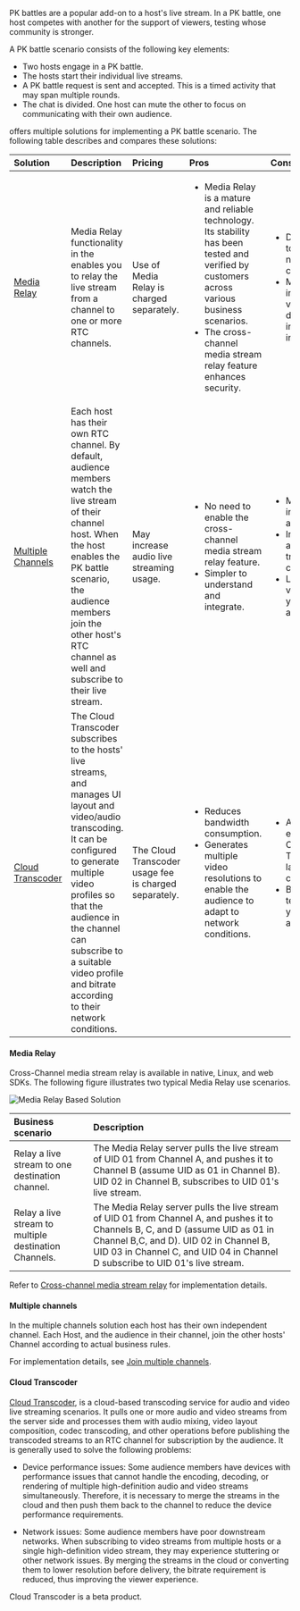 PK battles are a popular add-on to a host's live stream. In a PK battle, one host competes with another for the support of viewers, testing whose community is stronger.

A PK battle scenario consists of the following key elements:

- Two hosts engage in a PK battle. 
- The hosts start their individual live streams.
- A PK battle request is sent and accepted. This is a timed activity that may span multiple rounds.
- The chat is divided. One host can mute the other to focus on communicating with their own audience.

<Vg k="COMPANY" /> offers multiple solutions for implementing a PK battle scenario. The following table describes and compares these solutions:

| Solution | Description | Pricing | Pros | Cons |
| :------- | :---------- | :------ | :-------- | :----------- |
| [Media Relay](#media-relay) | Media Relay functionality in the <Vg k="VSDK" /> enables you to relay the live stream from a channel to one or more RTC channels. | Use of Media Relay is charged separately. | <ul><li>Media Relay is a mature and reliable technology. Its stability has been tested and verified by customers across various business scenarios.</li><li> The cross-channel media stream relay feature enhances security.</li></ul> | <ul><li>Does not adapt to different network conditions.</li><li>May cause increased FHD video usage due to incorrect integration.</li></ul> |
| [Multiple Channels](#multiple-channels) | Each host has their own RTC channel. By default, audience members watch the live stream of their channel host. When the host enables the PK battle scenario, the audience members join the other host's RTC channel as well and subscribe to their live stream. | May increase audio live streaming usage. | <ul><li>No need to enable the cross-channel media stream relay feature.</li><li>Simpler to understand and integrate.</li></ul> | <ul><li>May cause increased audio usage</li><li>Investigation and troubleshooting can be difficult.</li><li>Limited validation, not yet widely adopted.</li></ul> |
| [Cloud Transcoder](#cloud-transcoder) | The Cloud Transcoder subscribes to the hosts' live streams, and manages UI layout and video/audio transcoding. It can be configured to generate multiple video profiles so that the audience in the channel can subscribe to a suitable video profile and bitrate according to their network conditions. | The Cloud Transcoder usage fee is charged separately. | <ul><li>Reduces bandwidth consumption.</li><li>Generates multiple video resolutions to enable the audience to adapt to network conditions.</li></ul> | <ul><li>Adding the UI element to the Cloud Transcoder layout can be complex.</li><li>Beta stage technology, not yet widely adopted.</li></ul> |

#### Media Relay 

Cross-Channel media stream relay is available in native, Linux, and web SDKs.  The following figure illustrates two typical Media Relay use scenarios.

![Media Relay Based Solution](/images/solutions/live/media_relay_solution_diagram.png)

| Business scenario | Description |
| :---------------- | :------------------- |
| Relay a live stream to one destination channel. | The Media Relay server pulls the live stream of UID 01 from Channel A, and pushes it to Channel B (assume UID as 01 in Channel B). UID 02 in Channel B, subscribes to UID 01's live stream. |
| Relay a live stream to multiple destination Channels. | The Media Relay server pulls the live stream of UID 01 from Channel A, and pushes it to Channels B, C, and D (assume UID as 01 in Channel B,C, and D). UID 02 in Channel B, UID 03 in Channel C, and UID 04 in Channel D subscribe to UID 01's live stream. |

Refer to [Cross-channel media stream relay](/interactive-live-streaming/core-functionality/cross-channel-media-relay) for implementation details.

#### Multiple channels 

In the multiple channels solution each host has their own independent channel. Each Host, and the audience in their channel, join the other hosts' Channel according to actual business rules.

For implementation details, see [Join multiple channels](/interactive-live-streaming/core-functionality/join-multiple-channels).

#### Cloud Transcoder 

[Cloud Transcoder](https://docs-preprod.agora.io/en/live-streaming-premium-legacy/cloud_transcoder), is a cloud-based transcoding service for audio and video live streaming scenarios. It pulls one or more audio and video streams from the server side and processes them with audio mixing, video layout composition, codec transcoding, and other operations before publishing the transcoded streams to an RTC channel for subscription by the audience. It is generally used to solve the following problems:

- Device performance issues: Some audience members have devices with performance issues that cannot handle the encoding, decoding, or rendering of multiple high-definition audio and video streams simultaneously. Therefore, it is necessary to merge the streams in the cloud and then push them back to the channel to reduce the device performance requirements.

- Network issues: Some audience members have poor downstream networks. When subscribing to video streams from multiple hosts or a single high-definition video stream, they may experience stuttering or other network issues. By merging the streams in the cloud or converting them to lower resolution before delivery, the bitrate requirement is reduced, thus improving the viewer experience.

<Admonition type="caution">
Cloud Transcoder is a beta product.
</Admonition>
